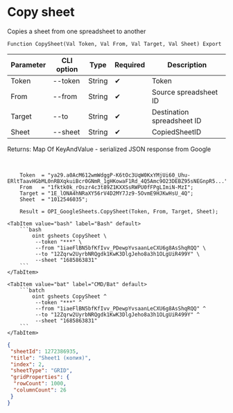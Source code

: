 ﻿---
sidebar_position: 3
---


# Copy sheet
 Copies a sheet from one spreadsheet to another



`Function CopySheet(Val Token, Val From, Val Target, Val Sheet) Export`

  | Parameter | CLI option | Type | Required | Description |
  |-|-|-|-|-|
  | Token | --token | String | &#x2714; | Token |
  | From | --from | String | &#x2714; | Source spreadsheet ID |
  | Target | --to | String | &#x2714; | Destination spreadsheet ID |
  | Sheet | --sheet | String | &#x2714; | CopiedSheetID |

  
  Returns:  Map Of KeyAndValue - serialized JSON response from Google

<br/>




```bsl title="1C:Enterprise/OneScript code example"
    Token  = "ya29.a0AcM612wmWdggP-K6tOc3UqW0KxYMjUi60_Uhu-ERltTaavHGbML0nRBXqkuiBcr0GNmR_1gHKowaF1Rd_4Q5Amc9O23DEBZ95sNEGnpR5...";
    From   = "1fktk0k_rOszr4c3t89Z1KXXSsRWPU0fFPgLImiN-MzI";
    Target = "1E_lONA4hNRaXY56rV4D2MY7Jz9-5OvmE9HJKwHsU_4Q";
    Sheet  = "1012546035";

    Result = OPI_GoogleSheets.CopySheet(Token, From, Target, Sheet);
```
 

 <Tabs>
  
    <TabItem value="bash" label="Bash" default>
        ```bash
            oint gsheets CopySheet \
             --token "***" \
             --from "1iaeFlBN5bfKfIvv_PDewpYvsaanLeCXU6g8AsShqRQQ" \
             --to "12Zqrw2UyrbNRQgdk1KwK3DlgJeho8a3h1OLgUiR499Y" \
             --sheet "1685863831"
        ```
    </TabItem>
  
    <TabItem value="bat" label="CMD/Bat" default>
        ```batch
            oint gsheets CopySheet ^
             --token "***" ^
             --from "1iaeFlBN5bfKfIvv_PDewpYvsaanLeCXU6g8AsShqRQQ" ^
             --to "12Zqrw2UyrbNRQgdk1KwK3DlgJeho8a3h1OLgUiR499Y" ^
             --sheet "1685863831"
        ```
    </TabItem>
</Tabs>


```json title="Result"
{
 "sheetId": 1272386935,
 "title": "Sheet1 (копия)",
 "index": 2,
 "sheetType": "GRID",
 "gridProperties": {
  "rowCount": 1000,
  "columnCount": 26
 }
}
```
